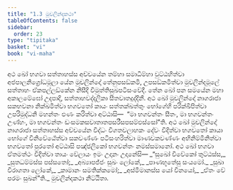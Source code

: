 ```yaml
---
title: "1.3 මුචලින්දකථා"
tableOfContents: false
sidebar:
  order: 23
type: "tipitaka"
basket: "vi"
book: "vi-maha"
---
```



<DynamicBreadcrumb />

<Division number="5" book="vi-maha">

<Paragraph number="17" book="vi-maha">
අථ ඛෝ භගවා සත්තාහස්ස අච්චයේන තම්හා සමාධිම්හා වුට්ඨහිත්වා අජපාලනිග්‍රෝධමූලා යේන මුචලින්දෝ තේනුපසඞ්කමි, උපසඞ්කමිත්වා මුචලින්දමූලේ සත්තාහං ඒකපල්ලඞ්කේන නිසීදි විමුත්තිසුඛපටිසංවේදී. තේන ඛෝ පන සමයේන මහා අකාලමේඝෝ උදපාදි, සත්තාහවද්දලිකා සීතවාතදුද්දිනී. අථ ඛෝ මුචලින්දෝ නාගරාජා සකභවනා නික්ඛමිත්වා භගවතෝ කායං සත්තක්ඛත්තුං භෝගේහි පරික්ඛිපිත්වා උපරිමුද්ධනි මහන්තං ඵණං කරිත්වා අට්ඨාසි—  “මා භගවන්තං සීතං, මා භගවන්තං උණ්හං, මා භගවන්තං ඩංසමකසවාතාතපසරීසපසම්ඵස්සෝ”ති. අථ ඛෝ මුචලින්දෝ නාගරාජා සත්තාහස්ස අච්චයේන විද්ධං විගතවලාහකං දේවං විදිත්වා භගවතෝ කායා භෝගේ විනිවේඨේත්වා සකවණ්ණං පටිසංහරිත්වා මාණවකවණ්ණං අභිනිම්මිනිත්වා භගවතෝ පුරතෝ අට්ඨාසි පඤ්ජලිකෝ භගවන්තං නමස්සමානෝ. අථ ඛෝ භගවා ඒතමත්ථං විදිත්වා තායං වේලායං ඉමං උදානං උදානේසි—
</Paragraph>

<Paragraph number="18" type="verses" book="vi-maha">
_“සුඛෝ විවේකෝ තුට්ඨස්ස,_  
_සුතධම්මස්ස පස්සතෝ;_  
_අබ්‍යාපජ්ජං සුඛං ලෝකේ,_  
_පාණභූතේසු සංයමෝ._  

</Paragraph>

<Paragraph number="19" type="verses" book="vi-maha">
_සුඛා විරාගතා ලෝකේ,_  
_කාමානං සමතික්කමෝ;_  
_අස්මිමානස්ස යෝ විනයෝ,_  
_ඒතං වේ පරමං සුඛන්”ති._  


</Paragraph>
</Division>

<Paragraph number="20" type="center" book="vi-maha">
මුචලින්දකථා නිට්ඨිතා.
</Paragraph>